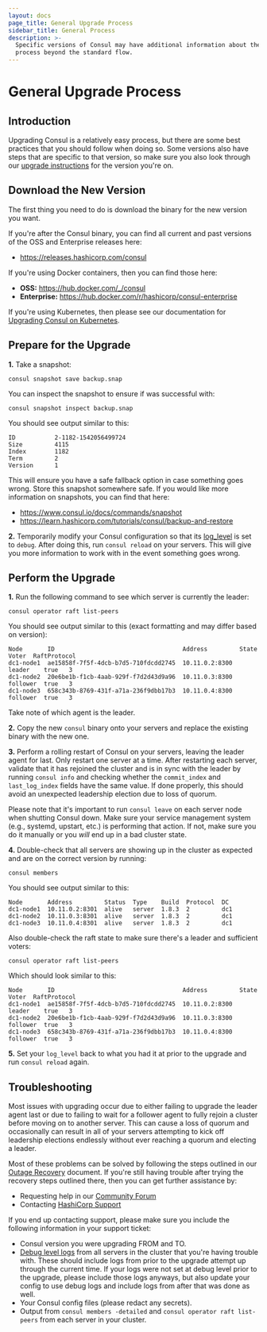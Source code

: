 ```yaml
---
layout: docs
page_title: General Upgrade Process
sidebar_title: General Process
description: >-
  Specific versions of Consul may have additional information about the upgrade
  process beyond the standard flow.
---
```


# General Upgrade Process

## Introduction

Upgrading Consul is a relatively easy process, but there are some best
practices that you should follow when doing so. Some versions also have
steps that are specific to that version, so make sure you also look through
our [upgrade instructions](/docs/upgrading/instructions) for the version you're on.

## Download the New Version

The first thing you need to do is download the binary for the new version
you want.

<Tabs>
<Tab heading="Binary">

If you're after the Consul binary, you can find all current and past versions
of the OSS and Enterprise releases here:

- https://releases.hashicorp.com/consul

</Tab>
<Tab heading="Docker">

If you're using Docker containers, then you can find those here:

- **OSS:** https://hub.docker.com/_/consul
- **Enterprise:** https://hub.docker.com/r/hashicorp/consul-enterprise

</Tab>
<Tab heading="Kubernetes">

If you're using Kubernetes, then please see our documentation for
[Upgrading Consul on Kubernetes](/docs/k8s/operations/upgrading).

</Tab>
</Tabs>

## Prepare for the Upgrade

**1.** Take a snapshot:

```
consul snapshot save backup.snap
```

You can inspect the snapshot to ensure if was successful with:

```
consul snapshot inspect backup.snap
```

You should see output similar to this:

```
ID           2-1182-1542056499724
Size         4115
Index        1182
Term         2
Version      1
```

This will ensure you have a safe fallback option in case something goes wrong. Store
this snapshot somewhere safe. If you would like more information on snapshots, you
can find that here:

- https://www.consul.io/docs/commands/snapshot
- https://learn.hashicorp.com/tutorials/consul/backup-and-restore

**2.** Temporarily modify your Consul configuration so that its [log_level](/docs/agent/options.html#_log_level)
is set to `debug`. After doing this, run `consul reload` on your servers. This will
give you more information to work with in the event something goes wrong.

## Perform the Upgrade

**1.** Run the following command to see which server is currently the leader:

```
consul operator raft list-peers
```

You should see output similar to this (exact formatting and may differ based on version):

```
Node       ID                                    Address         State     Voter  RaftProtocol
dc1-node1  ae15858f-7f5f-4dcb-b7d5-710fdcdd2745  10.11.0.2:8300  leader    true   3
dc1-node2  20e6be1b-f1cb-4aab-929f-f7d2d43d9a96  10.11.0.3:8300  follower  true   3
dc1-node3  658c343b-8769-431f-a71a-236f9dbb17b3  10.11.0.4:8300  follower  true   3
```

Take note of which agent is the leader.

**2.** Copy the new `consul` binary onto your servers and replace the existing
binary with the new one.

**3.** Perform a rolling restart of Consul on your servers, leaving the leader agent
for last. Only restart one server at a time. After restarting each server, validate
that it has rejoined the cluster and is in sync with the leader by running `consul info`
and checking whether the `commit_index` and `last_log_index` fields have the same value.
If done properly, this should avoid an unexpected leadership election due to loss of quorum.

Please note that it's important to run `consul leave` on each server node when shutting
Consul down. Make sure your service management system (e.g., systemd, upstart, etc.) is
performing that action. If not, make sure you do it manually or you _will_ end up in a
bad cluster state.

**4.** Double-check that all servers are showing up in the cluster as expected and are on
the correct version by running:

```
consul members
```

You should see output similar to this:

```
Node       Address         Status  Type    Build  Protocol  DC
dc1-node1  10.11.0.2:8301  alive   server  1.8.3  2         dc1
dc1-node2  10.11.0.3:8301  alive   server  1.8.3  2         dc1
dc1-node3  10.11.0.4:8301  alive   server  1.8.3  2         dc1
```

Also double-check the raft state to make sure there's a leader and sufficient voters:

```
consul operator raft list-peers
```

Which should look similar to this:

```
Node       ID                                    Address         State     Voter  RaftProtocol
dc1-node1  ae15858f-7f5f-4dcb-b7d5-710fdcdd2745  10.11.0.2:8300  leader    true   3
dc1-node2  20e6be1b-f1cb-4aab-929f-f7d2d43d9a96  10.11.0.3:8300  follower  true   3
dc1-node3  658c343b-8769-431f-a71a-236f9dbb17b3  10.11.0.4:8300  follower  true   3
```

**5.** Set your `log_level` back to what you had it at prior to the upgrade and run
`consul reload` again.

## Troubleshooting

Most issues with upgrading occur due to either failing to upgrade the leader agent last
or due to failing to wait for a follower agent to fully rejoin a cluster before moving
on to another server. This can cause a loss of quorum and occasionally can result in
all of your servers attempting to kick off leadership elections endlessly without ever
reaching a quorum and electing a leader.

Most of these problems can be solved by following the steps outlined in our
[Outage Recovery](https://learn.hashicorp.com/tutorials/consul/recovery-outage) document.
If you're still having trouble after trying the recovery steps outlined there,
then you can get further assistance by:

- Requesting help in our [Community Forum](https://discuss.hashicorp.com/c/consul/29)
- Contacting [HashiCorp Support](https://support.hashicorp.com/)

If you end up contacting support, please make sure you include the following information
in your support ticket:

- Consul version you were upgrading FROM and TO.
- [Debug level logs](/docs/agent/options.html#_log_level) from all servers in the cluster
  that you're having trouble with. These should include logs from prior to the upgrade attempt
  up through the current time. If your logs were not set at debug level prior to the
  upgrade, please include those logs anyways, but also update your config to use debug logs
  and include logs from after that was done as well.
- Your Consul config files (please redact any secrets).
- Output from `consul members -detailed` and `consul operator raft list-peers` from each
  server in your cluster.
